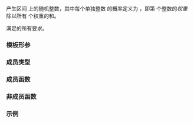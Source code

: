 {{cpp/title|discrete_distribution}}
{{cpp/numeric/random/discrete_distribution/navbar}}
{{ddcl|header=random|since=c++11|1=
template&lt; class IntType = int &gt;
class discrete_distribution;
}}

{{tt|std::discrete_distribution}} 产生区间 {{range|0|n}} 上的随机整数，其中每个单独整数 {{tt|i}} 的概率定义为 {{math|w{{su|b=i}}/S}}，即第 {{tt|i}} 个整数的''权重''除以所有 {{tt|n}} 个权重的和。

{{tt|std::discrete_distribution}} 满足{{named req|RandomNumberDistribution}}的所有要求。

===模板形参===
{{par begin}}
{{cpp/numeric/random/param_list|IntType}}
{{par end}}

===成员类型===
{{dsc begin}}
{{dsc hitem|成员类型|定义}}
{{dsc|{{tt|result_type}} {{mark c++11}}|{{co|IntType}}}}
{{cpp/numeric/random/param_type}}
{{dsc end}}

===成员函数===
{{dsc begin}}
{{dsc inc|cpp/numeric/random/distribution/dsc constructor|discrete_distribution}}
{{dsc inc|cpp/numeric/random/distribution/dsc reset|discrete_distribution}}

{{dsc h2|生成}}
{{dsc inc|cpp/numeric/random/distribution/dsc operator()|discrete_distribution}}

{{dsc h2|特征}}
{{dsc inc|cpp/numeric/random/discrete_distribution/dsc probabilities}}
{{dsc inc|cpp/numeric/random/distribution/dsc param|discrete_distribution}}
{{dsc inc|cpp/numeric/random/distribution/dsc min|discrete_distribution}}
{{dsc inc|cpp/numeric/random/distribution/dsc max|discrete_distribution}}
{{dsc end}}

===非成员函数===
{{dsc begin}}
{{dsc inc|cpp/numeric/random/distribution/dsc operator_cmp|discrete_distribution}}
{{dsc inc|cpp/numeric/random/distribution/dsc operator_ltltgtgt|discrete_distribution}}
{{dsc end}}

===示例===
{{example
|code=
#include &lt;iomanip&gt;
#include &lt;iostream&gt;
#include &lt;map&gt;
#include &lt;random&gt;

int main()
{
    std::random_device rd;
    std::mt19937 gen(rd());
    std::discrete_distribution&lt;&gt; d({40, 10, 10, 40});
    std::map&lt;int, int&gt; map;

    for (int n = 0; n &lt; 1e4; ++n)
        ++map[d(gen)];

    for (const auto&amp; [num, count] : map)
        std::cout &lt;&lt; num &lt;&lt; " 产出 " &lt;&lt; std::setw(4) &lt;&lt; count &lt;&lt; " 次\n";
}
|p=true
|output=
0 产出 4037 次
1 产出  962 次
2 产出 1030 次
3 产出 3971 次
}}

{{langlinks|de|en|es|fr|it|ja|pt|ru}}
